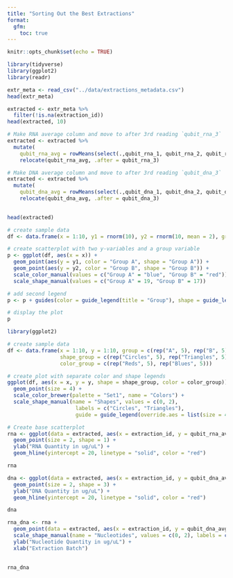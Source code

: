 ```yaml
---
title: "Sorting Out the Best Extractions"
format:
  gfm:
    toc: true
---
```


```r
knitr::opts_chunk$set(echo = TRUE)
```

```r
library(tidyverse)
library(ggplot2)
library(readr)
```


```r
extr_meta <- read_csv("../data/extractions_metadata.csv")
head(extr_meta)
```

```r
extracted <- extr_meta %>%
  filter(!is.na(extraction_id))
head(extracted, 10)

```

```r
# Make RNA average column and move to after 3rd reading `qubit_rna_3`
extracted <- extracted %>% 
  mutate(
    qubit_rna_avg = rowMeans(select(.,qubit_rna_1, qubit_rna_2, qubit_rna_3))) %>%
    relocate(qubit_rna_avg, .after = qubit_rna_3) 

# Make DNA average column and move to after 3rd reading `qubit_dna_3`   
extracted <- extracted %>% 
  mutate(   
    qubit_dna_avg = rowMeans(select(.,qubit_dna_1, qubit_dna_2, qubit_dna_3))) %>%
    relocate(qubit_dna_avg, .after = qubit_dna_3)
      

head(extracted)
```
```r
# create sample data
df <- data.frame(x = 1:10, y1 = rnorm(10), y2 = rnorm(10, mean = 2), group = c(rep("Group A", 5), rep("Group B", 5)))

# create scatterplot with two y-variables and a group variable
p <- ggplot(df, aes(x = x)) + 
  geom_point(aes(y = y1, color = "Group A", shape = "Group A")) +
  geom_point(aes(y = y2, color = "Group B", shape = "Group B")) +
  scale_color_manual(values = c("Group A" = "blue", "Group B" = "red")) +
  scale_shape_manual(values = c("Group A" = 19, "Group B" = 17))

# add second legend
p <- p + guides(color = guide_legend(title = "Group"), shape = guide_legend(title = "Group"))

# display the plot
p
```


```r
library(ggplot2)

# create sample data
df <- data.frame(x = 1:10, y = 1:10, group = c(rep("A", 5), rep("B", 5)), 
                 shape_group = c(rep("Circles", 5), rep("Triangles", 5)), 
                 color_group = c(rep("Reds", 5), rep("Blues", 5)))

# create plot with separate color and shape legends
ggplot(df, aes(x = x, y = y, shape = shape_group, color = color_group)) +
  geom_point(size = 4) +
  scale_color_brewer(palette = "Set1", name = "Colors") +
  scale_shape_manual(name = "Shapes", values = c(0, 2), 
                      labels = c("Circles", "Triangles"), 
                      guide = guide_legend(override.aes = list(size = 4)))

```

```r
# Create base scatterplot
rna <- ggplot(data = extracted, aes(x = extraction_id, y = qubit_rna_avg, color = cryo_id)) +
  geom_point(size = 2, shape = 1) + 
  ylab("RNA Quantity in ug/uL") + 
  geom_hline(yintercept = 20, linetype = "solid", color = "red")

rna

dna <- ggplot(data = extracted, aes(x = extraction_id, y = qubit_dna_avg, color = cryo_id)) +
  geom_point(size = 2, shape = 3) + 
  ylab("DNA Quantity in ug/uL") + 
  geom_hline(yintercept = 20, linetype = "solid", color = "red")

dna

rna_dna <- rna +
  geom_point(data = extracted, aes(x = extraction_id, y = qubit_dna_avg, color = cryo_id), size = 2, shape = 3) +
  scale_shape_manual(name = "Nucleotides", values = c(0, 2), labels = c("RNA", "DNA")) +
  ylab("Nucleotide Quantity in ug/uL") + 
  xlab("Extraction Batch")
 

rna_dna

```



